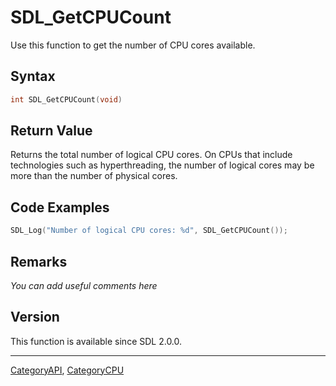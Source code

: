 
= SDL_GetCPUCount =
Use this function to get the number of CPU cores available.


== Syntax ==
<syntaxhighlight lang='c++'>
int SDL_GetCPUCount(void)
</syntaxhighlight>
== Return Value ==
Returns the total number of logical CPU cores. On CPUs that include technologies such as hyperthreading, the number of logical cores may be more than the number of physical cores.

== Code Examples ==
<syntaxhighlight lang='c++'>
SDL_Log("Number of logical CPU cores: %d", SDL_GetCPUCount());
</syntaxhighlight>

== Remarks ==
''You can add useful comments here''

<!-- #Leave this section as-is unless you have a remark to put in.  In that case, replace ''You can add useful comments here'' with your remark(s) following the Style Guide instructions.  Leave the rest of the markup alone and delete this comment. -->

== Version ==
This function is available since SDL 2.0.0.

----
[[CategoryAPI]], [[CategoryCPU]]

